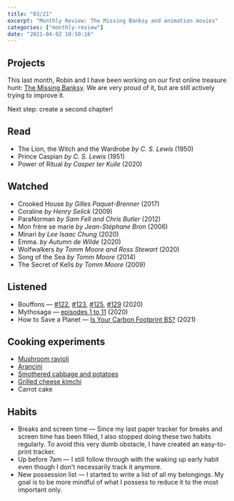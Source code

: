```yaml
---
title: "03/21"
excerpt: "Monthly Review: The Missing Banksy and animation movies"
categories: ["monthly-review"]
date: "2021-04-02 10:50:16"
---
```


## Projects

This last month, Robin and I have been working on our first online treasure hunt: [The Missing Banksy](the-missing-banksy.vercel.app/). We are very proud of it, but are still actively trying to improve it.

Next step: create a second chapter!

## Read

- The Lion, the Witch and the Wardrobe _by C. S. Lewis_ (1950)
- Prince Caspian _by C. S. Lewis_ (1951)
- Power of Ritual _by Casper ter Kuile_ (2020)

## Watched

- Crooked House _by Gilles Paquet-Brenner_ (2017)
- Coraline _by Henry Selick_ (2009)
- ParaNorman _by Sam Fell and Chris Butler_ (2012)
- Mon frère se marie _by Jean-Stéphane Bron_ (2006)
- Minari _by Lee Isaac Chung_ (2020)
- Emma. _by Autumn de Wilde_ (2020)
- Wolfwalkers _by Tomm Moore and Ross Stewart_ (2020)
- Song of the Sea _by Tomm Moore_ (2014)
- The Secret of Kells _by Tomm Moore_ (2009)

## Listened

- Bouffons — [#122](https://soundcloud.com/nouvelles-ecoutes/bouffons-piments-mix-v4?in=nouvelles-ecoutes/sets/bouffons), [#123](https://soundcloud.com/nouvelles-ecoutes/bouffons-123-nouvel-an-vietnamien-des-souvenirs-plein-le-tet?in=nouvelles-ecoutes/sets/bouffons), [#125](https://soundcloud.com/nouvelles-ecoutes/bouffons-ep125-mix-v3-220221?in=nouvelles-ecoutes/sets/bouffons), [#129](https://soundcloud.com/nouvelles-ecoutes/bouffons-129-ustensiles-cetait-mieux-avant?in=nouvelles-ecoutes/sets/bouffons) (2020)
- Mythosaga — [episodes 1 to 11](https://soundcloud.com/user-192694301/tracks) (2020)
- How to Save a Planet — [Is Your Carbon Footprint BS?](https://gimletmedia.com/shows/howtosaveaplanet/xjh53gn/is-your-carbon-footprint-bs) (2021)

## Cooking experiments

- [Mushroom ravioli](/recipe-book/mushroom-ravioli)
- [Arancini](/recipe-book/arancini)
- [Smothered cabbage and potatoes](/recipe-book/smothered-cabbage-and-potatoes)
- [Grilled cheese kimchi](/recipe-book/grilled-cheese-kimchi)
- Carrot cake

## Habits

- Breaks and screen time — Since my last paper tracker for breaks and screen time has been filled, I also stopped doing these two habits regularly. To avoid this very dumb obstacle, I have created an easy-to-print tracker.
- Up before 7am — I still follow through with the waking up early habit even though I don't necessarily track it anymore.
- New possession list — I started to write a list of all my belongings. My goal is to be more mindful of what I possess to reduce it to the most important only.
